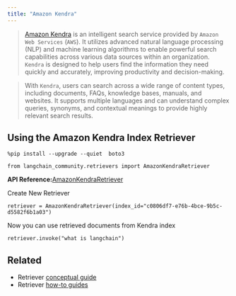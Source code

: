 ```yaml
---
title: "Amazon Kendra"
---
```


> [Amazon Kendra](https://docs.aws.amazon.com/kendra/latest/dg/what-is-kendra.html) is an intelligent search service provided by `Amazon Web Services` (`AWS`). It utilizes advanced natural language processing (NLP) and machine learning algorithms to enable powerful search capabilities across various data sources within an organization. `Kendra` is designed to help users find the information they need quickly and accurately, improving productivity and decision-making.

> With `Kendra`, users can search across a wide range of content types, including documents, FAQs, knowledge bases, manuals, and websites. It supports multiple languages and can understand complex queries, synonyms, and contextual meanings to provide highly relevant search results.

## Using the Amazon Kendra Index Retriever

```
%pip install --upgrade --quiet  boto3
```

```
from langchain_community.retrievers import AmazonKendraRetriever
```

**API Reference:**[AmazonKendraRetriever](https://python.langchain.com/api_reference/community/retrievers/langchain_community.retrievers.kendra.AmazonKendraRetriever.html)

Create New Retriever

```
retriever = AmazonKendraRetriever(index_id="c0806df7-e76b-4bce-9b5c-d5582f6b1a03")
```

Now you can use retrieved documents from Kendra index

```
retriever.invoke("what is langchain")
```

## Related

* Retriever [conceptual guide](/src/oss/concepts/retrievers)
* Retriever [how-to guides](/src/oss/how_to/#retrievers)
